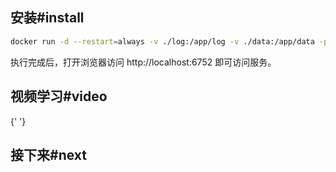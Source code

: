 
## 安装#install

```bash
docker run -d --restart=always -v ./log:/app/log -v ./data:/app/data -p 6752:6752 --name="pageSpy" ghcr.io/huolalatech/page-spy-web:latest
```

执行完成后，打开浏览器访问 http://localhost:6752 即可访问服务。

## 视频学习#video

<EmbedVideo title="deployWithDocker" />{' '}

## 接下来#next

<DeployNext />
